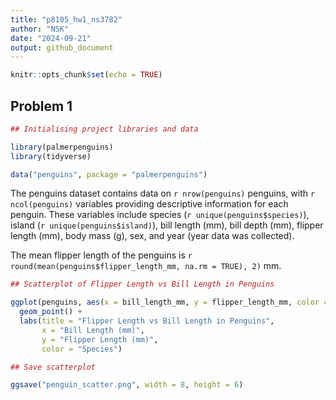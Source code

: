 ```yaml
---
title: "p8105_hw1_ns3782"
author: "NSK"
date: "2024-09-21"
output: github_document
---
```


```r
knitr::opts_chunk$set(echo = TRUE)
```

## Problem 1

```r

## Initialising project libraries and data

library(palmerpenguins)
library(tidyverse)

data("penguins", package = "palmerpenguins")

```

The penguins dataset contains data on `r nrow(penguins)` penguins, with `r ncol(penguins)` variables providing descriptive information for each penguin. These variables include species (`r unique(penguins$species)`), island (`r unique(penguins$island)`), bill length (mm), bill depth (mm), flipper length (mm), body mass (g), sex, and year (year data was collected).

The mean flipper length of the penguins is `r round(mean(penguins$flipper_length_mm, na.rm = TRUE), 2)` mm.

```r

## Scatterplot of Flipper Length vs Bill Length in Penguins

ggplot(penguins, aes(x = bill_length_mm, y = flipper_length_mm, color = species)) +
  geom_point() +
  labs(title = "Flipper Length vs Bill Length in Penguins",
       x = "Bill Length (mm)",
       y = "Flipper Length (mm)",
       color = "Species")

## Save scatterplot

ggsave("penguin_scatter.png", width = 8, height = 6)


```

